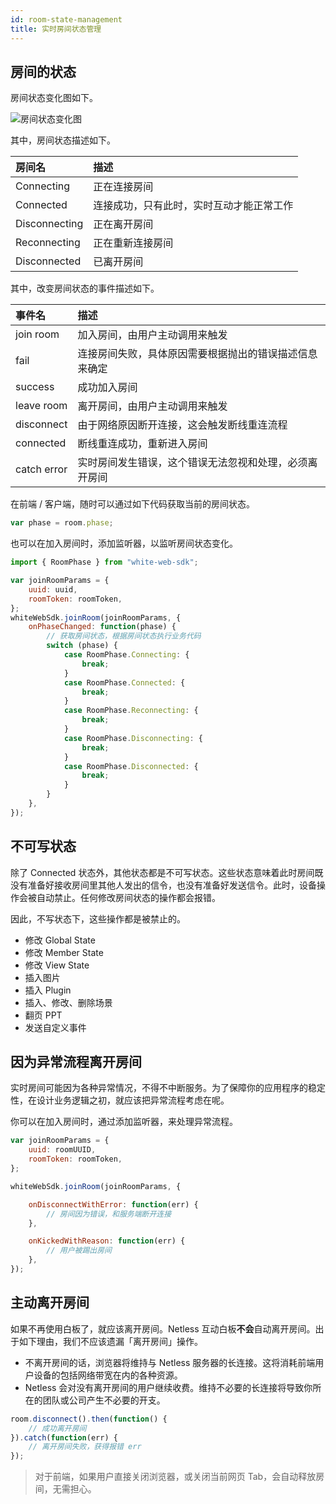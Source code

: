 ```yaml
---
id: room-state-management
title: 实时房间状态管理
---
```


## 房间的状态

房间状态变化图如下。

![房间状态变化图](/img/room-phase-graphics.png)

其中，房间状态描述如下。

| 房间名 | 描述 |
| :--- | :--- |
| Connecting | 正在连接房间 |
| Connected | 连接成功，只有此时，实时互动才能正常工作 |
| Disconnecting | 正在离开房间 |
| Reconnecting | 正在重新连接房间 |
| Disconnected | 已离开房间 |

其中，改变房间状态的事件描述如下。

| 事件名 | 描述 |
| :--- | :--- |
| join room | 加入房间，由用户主动调用来触发 |
| fail | 连接房间失败，具体原因需要根据抛出的错误描述信息来确定 |
| success | 成功加入房间 |
| leave room | 离开房间，由用户主动调用来触发 |
| disconnect | 由于网络原因断开连接，这会触发断线重连流程 |
| connected | 断线重连成功，重新进入房间 |
| catch error | 实时房间发生错误，这个错误无法忽视和处理，必须离开房间 |

在前端 / 客户端，随时可以通过如下代码获取当前的房间状态。

```javascript
var phase = room.phase;
```

也可以在加入房间时，添加监听器，以监听房间状态变化。

```javascript
import { RoomPhase } from "white-web-sdk";

var joinRoomParams = {
    uuid: uuid,
    roomToken: roomToken,
};
whiteWebSdk.joinRoom(joinRoomParams, {
    onPhaseChanged: function(phase) {
        // 获取房间状态，根据房间状态执行业务代码
        switch (phase) {
            case RoomPhase.Connecting: {
                break;
            }
            case RoomPhase.Connected: {
                break;
            }
            case RoomPhase.Reconnecting: {
                break;
            }
            case RoomPhase.Disconnecting: {
                break;
            }
            case RoomPhase.Disconnected: {
                break;
            }
        }
    },
});
```

## 不可写状态

除了 Connected 状态外，其他状态都是不可写状态。这些状态意味着此时房间既没有准备好接收房间里其他人发出的信令，也没有准备好发送信令。此时，设备操作会被自动禁止。任何修改房间状态的操作都会报错。

因此，不写状态下，这些操作都是被禁止的。

* 修改 Global State
* 修改 Member State
* 修改 View State
* 插入图片
* 插入 Plugin
* 插入、修改、删除场景
* 翻页 PPT
* 发送自定义事件

## 因为异常流程离开房间

实时房间可能因为各种异常情况，不得不中断服务。为了保障你的应用程序的稳定性，在设计业务逻辑之初，就应该把异常流程考虑在呢。

你可以在加入房间时，通过添加监听器，来处理异常流程。

```javascript
var joinRoomParams = {
    uuid: roomUUID,
    roomToken: roomToken,
};

whiteWebSdk.joinRoom(joinRoomParams, {

    onDisconnectWithError: function(err) {
        // 房间因为错误，和服务端断开连接
    },

    onKickedWithReason: function(err) {
        // 用户被踢出房间
    },
});
```

## 主动离开房间

如果不再使用白板了，就应该离开房间。Netless 互动白板**不会**自动离开房间。出于如下理由，我们不应该遗漏「离开房间」操作。

* 不离开房间的话，浏览器将维持与 Netless 服务器的长连接。这将消耗前端用户设备的包括网络带宽在内的各种资源。
* Netless 会对没有离开房间的用户继续收费。维持不必要的长连接将导致你所在的团队或公司产生不必要的开支。

```javascript
room.disconnect().then(function() {
    // 成功离开房间
}).catch(function(err) {
    // 离开房间失败，获得报错 err
});
```

> 对于前端，如果用户直接关闭浏览器，或关闭当前网页 Tab，会自动释放房间，无需担心。
